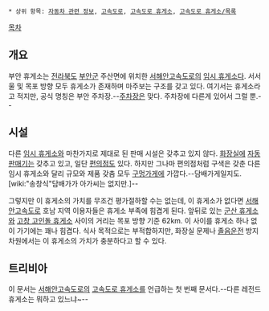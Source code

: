  * 상위 항목: [[자동차 관련 정보]], [[고속도로]], [[고속도로 휴게소]], [[고속도로 휴게소/목록]]

[[목차]]

== 개요 ==
부안 휴게소는 [[전라북도]] [[부안군]] 주산면에 위치한 [[서해안고속도로]]의 [[임시 휴게소]]다. 서서울 및 목포 방향 모두 휴게소가 존재하며 마주보는 구조를 갖고 있다. 여기서는 휴게소라고 적지만, 공식 명칭은 부안 주차장.--[[주차장]]은 맞다. 주차장에 다른게 있어서 그럴 뿐.--

== 시설 ==
다른 [[임시 휴게소]]와 마찬가지로 제대로 된 판매 시설은 갖추고 있지 않다. [[화장실]]에 [[자동판매기]]는 갖추고 있고, 일단 [[편의점]]도 있다. 하지만 그나마 편의점처럼 구색은 갖춘 다른 임시 휴게소와 달리 규모와 제품 갖춤 모두 [[구멍가게]]에 가깝다.--담배가게일지도. [wiki:"송창식"담배가가 아가씨는 없지만.]--

그렇지만 이 휴게소의 가치를 무조건 평가절하할 수는 없는데, 이 휴게소가 없다면 [[서해안고속도로]] 호남 지역 이용자들은 휴게소 부족에 힘겹게 된다. 앞뒤로 있는 [[군산 휴게소]]와 [[고창 고인돌 휴게소]] 사이의 거리는 목포 방향 기준 62km. 이 사이를 휴게소 하나 없이 가기에는 꽤나 힘겹다. 식사 목적으로는 부적합하지만, 화장실 문제나 [[졸음운전]] 방지 차원에서는 이 휴게소의 가치가 충분하다고 할 수 있다.

== 트리비아 ==
이 문서는 [[서해안고속도로]]의 [[고속도로 휴게소]]를 언급하는 첫 번째 문서다.--다른 레전드 휴게소는 뭐하고 있느냐~--
